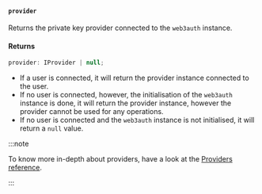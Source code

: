 #### `provider`

Returns the private key provider connected to the `web3auth` instance.

#### Returns

```js
provider: IProvider | null;
```

- If a user is connected, it will return the provider instance connected to the user.
- If no user is connected, however, the initialisation of the `web3auth` instance is done, it will
  return the provider instance, however the provider cannot be used for any operations.
- If no user is connected and the `web3auth` instance is not initialised, it will return a `null`
  value.

:::note

To know more in-depth about providers, have a look at the
[Providers reference](/sdk/pnp/web/providers).

:::
